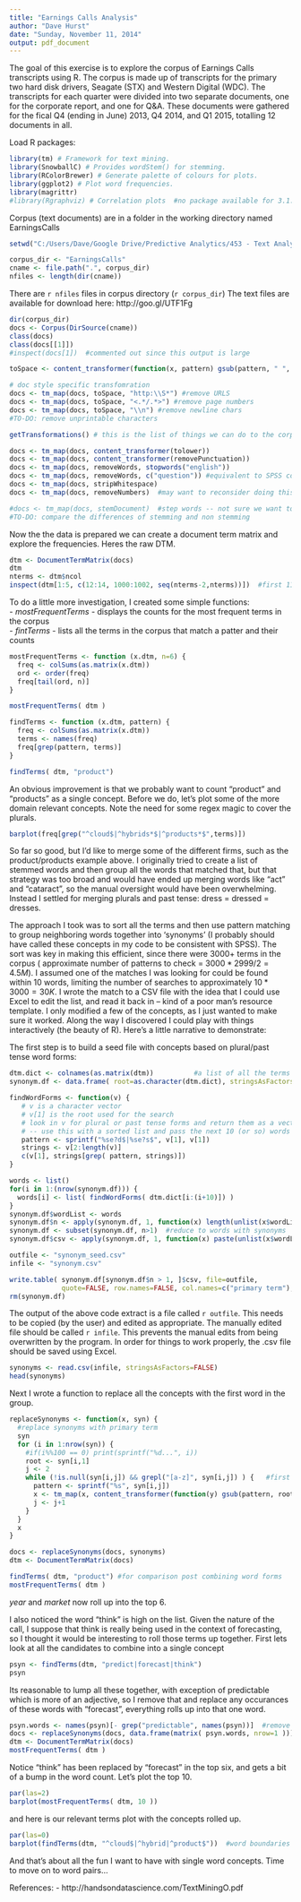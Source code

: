 ```yaml
---
title: "Earnings Calls Analysis"
author: "Dave Hurst"
date: "Sunday, November 11, 2014"
output: pdf_document
---
```

The goal of this exercise is to explore the corpus of Earnings Calls transcripts using R.  The corpus is made up of transcripts for the primary two hard disk drivers, Seagate (STX) and Western Digital (WDC).  The transcripts for each quarter were divided into two separate documents, one for the corporate report, and one for Q&A.  These documents were gathered for the fical Q4 (ending in June) 2013, Q4 2014, and Q1 2015, totalling 12 documents in all.

Load R packages:
```r
library(tm) # Framework for text mining.
library(SnowballC) # Provides wordStem() for stemming.
library(RColorBrewer) # Generate palette of colours for plots.
library(ggplot2) # Plot word frequencies.
library(magrittr)
#library(Rgraphviz) # Correlation plots  #no package available for 3.1.1 from cran
```
Corpus (text documents) are in a folder in the working directory named EarningsCalls
```r
setwd("C:/Users/Dave/Google Drive/Predictive Analytics/453 - Text Analytics/R453 Text Analytics")
```
```r
corpus_dir <- "EarningsCalls"
cname <- file.path(".", corpus_dir)
nfiles <- length(dir(cname))
```
There are `r nfiles` files in corpus directory (`r corpus_dir`)
The text files are available for download here: http://goo.gl/UTF1Fg
```r
dir(corpus_dir)
docs <- Corpus(DirSource(cname))
class(docs)
class(docs[[1]])
#inspect(docs[1])  #commented out since this output is large

toSpace <- content_transformer(function(x, pattern) gsub(pattern, " ", x))

# doc style specific transfomration
docs <- tm_map(docs, toSpace, "http:\\S*") #remove URLS
docs <- tm_map(docs, toSpace, "<.*/.*>") #remove page numbers
docs <- tm_map(docs, toSpace, "\\n") #remove newline chars
#TO-DO: remove unprintable characters

getTransformations() # this is the list of things we can do to the corpus

docs <- tm_map(docs, content_transformer(tolower))
docs <- tm_map(docs, content_transformer(removePunctuation))
docs <- tm_map(docs, removeWords, stopwords("english"))
docs <- tm_map(docs, removeWords, c("question")) #equivalent to SPSS concept delete
docs <- tm_map(docs, stripWhitespace)
docs <- tm_map(docs, removeNumbers)  #may want to reconsider doing this

#docs <- tm_map(docs, stemDocument)  #step words -- not sure we want to do this
#TO-DO: compare the differences of stemming and non stemming

```
Now the the data is prepared we can create a document term matrix and explore the frequencies.  Heres the raw DTM.

```r
dtm <- DocumentTermMatrix(docs)
dtm
nterms <- dtm$ncol
inspect(dtm[1:5, c(12:14, 1000:1002, seq(nterms-2,nterms))])  #first 11 have unprintable chars
```

To do a little more investigation, I created some simple functions:  
- *mostFrequentTerms* - displays the counts for the most frequent terms in the corpus  
- *fintTerms*         - lists all the terms in the corpus that match a patter and their counts  

```r
mostFrequentTerms <- function (x.dtm, n=6) {
  freq <- colSums(as.matrix(x.dtm))
  ord <- order(freq)
  freq[tail(ord, n)]
} 

mostFrequentTerms( dtm )

findTerms <- function (x.dtm, pattern) {
  freq <- colSums(as.matrix(x.dtm))
  terms <- names(freq)
  freq[grep(pattern, terms)]
}

findTerms( dtm, "product")
```
An obvious improvement is that we probably want to count "product" and "products" as a single concept.  Before we do, let's plot some of the more domain relevant concepts.  Note the need for some regex magic to cover the plurals.

```r
barplot(freq[grep("^cloud$|^hybrids*$|^products*$",terms)]) 
```

So far so good, but I'd like to merge some of the different firms, such as the product/products example above.  I originally tried to create a list of stemmed words and then group all the words that matched that, but that strategy was too broad and would have ended up merging words like "act" and "cataract", so the manual oversight would have been overwhelming.  Instead I settled for merging plurals and past tense: dress = dressed = dresses.

The approach I took was to sort all the terms and then use pattern matching to group neighboring words together into 'synonyms' (I probably should have called these concepts in my code to be consistent with SPSS).  The sort was key in making this efficient, since there were 3000+ terms in the corpus ( approximate number of patterns to check = $3000*2999/2 = 4.5M$).  I assumed one of the matches I was looking for could be found within 10 words, limiting the number of searches to approximately $10*3000 = 30K$.   I wrote the match to a CSV file with the idea that I could use Excel to edit the list, and read it back in -- kind of a poor man's resource template.  I only modified a few of the concepts, as I just wanted to make sure it worked.  Along the way I discovered I could play with things interactively (the beauty of R).  Here's a little narrative to demonstrate:

The first step is to build a seed file with concepts based on plural/past tense word forms:
```r
dtm.dict <- colnames(as.matrix(dtm))          #a list of all the terms
synonym.df <- data.frame( root=as.character(dtm.dict), stringsAsFactors=FALSE) #a processing frame

findWordForms <- function(v) {
   # v is a character vector
   # v[1] is the root used for the search
   # look in v for plural or past tense forms and return them as a vector (with root as first term)
   # -- use this with a sorted list and pass the next 10 (or so) words as part of the vector
   pattern <- sprintf("%se?d$|%se?s$", v[1], v[1])
   strings <- v[2:length(v)]
   c(v[1], strings[grep( pattern, strings)]) 
}

words <- list()
for(i in 1:(nrow(synonym.df))) {
  words[i] <- list( findWordForms( dtm.dict[i:(i+10)]) )
}
synonym.df$wordList <- words
synonym.df$n <- apply(synonym.df, 1, function(x) length(unlist(x$wordList)))  #count the number of synonyms for each root
synonym.df <- subset(synonym.df, n>1)  #reduce to words with synonyms
synonym.df$csv <- apply(synonym.df, 1, function(x) paste(unlist(x$wordList), collapse=",")) #create a csv string

outfile <- "synonym_seed.csv"
infile <- "synonym.csv"

write.table( synonym.df[synonym.df$n > 1, ]$csv, file=outfile, 
             quote=FALSE, row.names=FALSE, col.names=c("primary term"), sep=",")
rm(synonym.df)
```
The output of the above code extract is a  file called `r outfile`.  This needs to be copied (by the user) and edited as appropriate.  The manually edited file should be called `r infile`.  This prevents the manual edits from being overwritten by the program.  In order for things to work properly, the .csv file should be saved using Excel.

```r
synonyms <- read.csv(infile, stringsAsFactors=FALSE)
head(synonyms)
```

Next I wrote a function to replace all the concepts with the first word in the group.
```r
replaceSynonyms <- function(x, syn) {
  #replace synonyms with primary term
  syn
  for (i in 1:nrow(syn)) {
    #if(i%%100 == 0) print(sprintf("%d...", i))
    root <- syn[i,1]
    j <- 2
    while (!is.null(syn[i,j]) && grepl("[a-z]", syn[i,j]) ) {   #first entry that has no chars (most reliable test)
      pattern <- sprintf("%s", syn[i,j])
      x <- tm_map(x, content_transformer(function(y) gsub(pattern, root, y))) 
      j <- j+1
    }
  }
  x
}

docs <- replaceSynonyms(docs, synonyms)
dtm <- DocumentTermMatrix(docs)

findTerms( dtm, "product") #for comparison post combining word forms
mostFrequentTerms( dtm )
```
*year* and *market* now roll up into the top 6. 

I also noticed the word "think" is high on the list.  Given the nature of the call, I suppose that think is really being used in the context of forecasting, so I thought it would be interesting to roll those terms up together.  First lets look at all the candidates to combine into a single concept
```r
psyn <- findTerms(dtm, "predict|forecast|think")
psyn
```
Its reasonable to lump all these together, with exception of predictable which is more of an adjective, so I remove that and replace any occurances of these words with "forecast", everything rolls up into that one word.

```r
psyn.words <- names(psyn)[- grep("predictable", names(psyn))]  #remove "predictable"
docs <- replaceSynonyms(docs, data.frame(matrix( psyn.words, nrow=1 )))
dtm <- DocumentTermMatrix(docs)
mostFrequentTerms( dtm )   
```
Notice "think" has been replaced by "forecast" in the top six, and gets a bit of a bump in the word count.  Let's plot the top 10.
```r
par(las=2)
barplot(mostFrequentTerms( dtm, 10 ))
```
and here is our relevant terms plot with the concepts rolled up.
```r
par(las=0)
barplot(findTerms(dtm, "^cloud$|^hybrid|^product$"))  #word boundaries need work
```
And that's about all the fun I want to have with single word concepts.  Time to move on to word pairs... 


References:
- http://handsondatascience.com/TextMiningO.pdf

